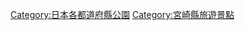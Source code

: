 {{Template:Category:都道府縣|公園}}
{{Commonscat|Parks in Miyazaki prefecture}}

[[Category:日本各都道府縣公園|Category:日本各都道府縣公園]]

[[Category:宮崎縣旅遊景點|Category:宮崎縣旅遊景點]]